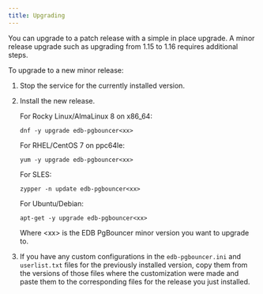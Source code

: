 ```yaml
---
title: Upgrading
---
```


You can upgrade to a patch release with a simple in place upgrade. A minor release upgrade such as upgrading from 1.15 to 1.16 requires additional steps.

To upgrade to a new minor release:

1. Stop the service for the currently installed version.
2. Install the new release.

   For Rocky Linux/AlmaLinux 8 on x86_64:
   ```shell
   dnf -y upgrade edb-pgbouncer<xx>
   ```

   For RHEL/CentOS 7 on ppc64le:
   ```shell
   yum -y upgrade edb-pgbouncer<xx>
   ```
   
   For SLES:
   ```shell
   zypper -n update edb-pgbouncer<xx>
   ```

   For Ubuntu/Debian:
   ```shell
   apt-get -y upgrade edb-pgbouncer<xx>
   ```

   Where &lt;xx> is the EDB PgBouncer minor version you want to upgrade to.

3. If you have any custom configurations in the `edb-pgbouncer.ini` and `userlist.txt` files for the previously installed version, copy them from the versions of those files where the customization were made and paste them to the corresponding files for the release you just installed.

